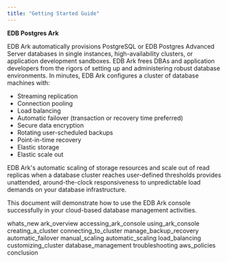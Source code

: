 ```yaml
---
title: "Getting Started Guide"
---
```


**EDB Postgres Ark**

EDB Ark automatically provisions PostgreSQL or EDB Postgres Advanced Server databases in single instances, high-availability clusters, or application development sandboxes. EDB Ark frees DBAs and application developers from the rigors of setting up and administering robust database environments. In minutes, EDB Ark configures a cluster of database machines with:

  - Streaming replication
  - Connection pooling
  - Load balancing
  - Automatic failover (transaction or recovery time preferred)
  - Secure data encryption
  - Rotating user-scheduled backups
  - Point-in-time recovery
  - Elastic storage
  - Elastic scale out

EDB Ark's automatic scaling of storage resources and scale out of read replicas when a database cluster reaches user-defined thresholds provides unattended, around-the-clock responsiveness to unpredictable load demands on your database infrastructure.

This document will demonstrate how to use the EDB Ark console successfully in your cloud-based database management activities.

<div class="toctree" data-maxdepth="3">

whats_new ark_overview accessing_ark_console using_ark_console creating_a_cluster connecting_to_cluster manage_backup_recovery automatic_failover manual_scaling automatic_scaling load_balancing customizing_cluster database_management troubleshooting aws_policies conclusion

</div>
